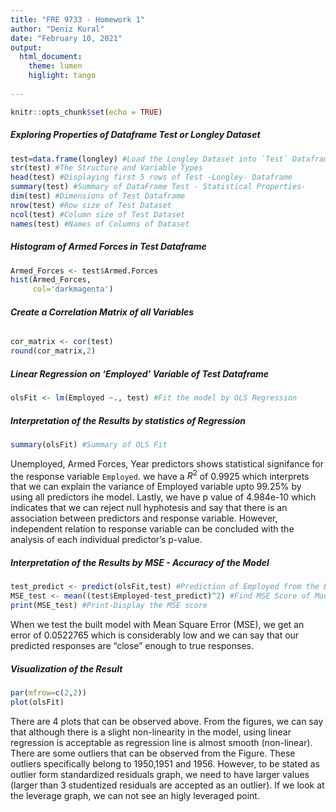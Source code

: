 ---
title: "FRE 9733 - Homework 1"
author: "Deniz Kural"
date: "February 10, 2021"
output:
  html_document:
    theme: lumen
    higlight: tango
  
---

```{r setup, include=FALSE}
knitr::opts_chunk$set(echo = TRUE)
```

##### **Exploring Properties of Dataframe Test or Longley Dataset**

```{r Start }

test=data.frame(longley) #Load the Longley Dataset into `Test` Dataframe
str(test) #The Structure and Variable Types
head(test) #Displaying first 5 rows of Test -Longley- Dataframe
summary(test) #Summary of DataFrame Test - Statistical Properties-
dim(test) #Dimensions of Test Dataframe
nrow(test) #Row size of Test Dataset
ncol(test) #Column size of Test Dataset
names(test) #Names of Columns of Dataset

```

##### **Histogram of Armed Forces in Test Dataframe**

```{r Histogram}

Armed_Forces <- test$Armed.Forces
hist(Armed_Forces,
     col='darkmagenta')

```

###### **Create a Correlation Matrix of all Variables**

```{r Correlation}
cor_matrix <- cor(test)
round(cor_matrix,2)

```

##### **Linear Regression on 'Employed' Variable of Test Dataframe**

```{r Regression}
olsFit <- lm(Employed ~., test) #Fit the model by OLS Regression

```

##### **Interpretation of the Results by statistics of Regression**

```{r}
summary(olsFit) #Summary of OLS Fit 

```
Unemployed, Armed Forces, Year predictors shows statistical signifance for the response variable `Employed`. we have a $R^{2}$ of 0.9925 which interprets that we can explain the variance of Employed variable upto 99.25% by using all predictors ihe model. Lastly, we have p value of 4.984e-10 which indicates that we can reject null hyphotesis and say that there is an association between predictors and response variable. However, independent relation to response variable can be concluded with the analysis of each individual predictor's p-value. 


##### **Interpretation of the Results by MSE - Accuracy of the Model**

```{r Interpretability}
test_predict <- predict(olsFit,test) #Prediction of Employed from the Built Model 
MSE_test <- mean((test$Employed-test_predict)^2) #Find MSE Score of Model
print(MSE_test) #Print-Display the MSE score

```

When we test the built model with Mean Square Error (MSE), we get an error of 0.0522765 which is considerably low and we can say that our predicted responses are "close" enough to true responses.


##### **Visualization of the Result**

```{r Visualization}
par(mfrow=c(2,2))
plot(olsFit)
```

There are 4 plots that can be observed above. From the figures, we can say that although there is a slight non-linearity in the model, using linear regression is acceptable as regression line is almost smooth (non-linear). There are some outliers that can be observed from the Figure. These outliers specifically belong to 1950,1951 and 1956. However, to be stated as outlier form standardized residuals graph, we need to have larger values (larger than 3 studentized residuals are accepted as an outlier). If we look at the leverage graph, we can not see an higly leveraged point. 



